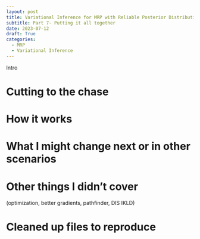 ```yaml
---
layout: post
title: Variational Inference for MRP with Reliable Posterior Distributions
subtitle: Part 7- Putting it all together
date: 2023-07-12
draft: True
categories:
  - MRP
  - Variational Inference
---
```


Intro

# Cutting to the chase

# How it works

# What I might change next or in other scenarios

# Other things I didn’t cover

(optimization, better gradients, pathfinder, DIS IKLD)

# Cleaned up files to reproduce